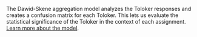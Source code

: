 <Cut title="How does the Dawid-Skene aggregation model work?">

The Dawid-Skene aggregation model analyzes the Toloker responses and creates a confusion matrix for each Toloker. This lets us evaluate the statistical significance of the Toloker in the context of each assignment. [Learn more about the model](https://citeseerx.ist.psu.edu/viewdoc/download?doi=10.1.1.469.1377&rep=rep1&type=pdf).

</Cut>